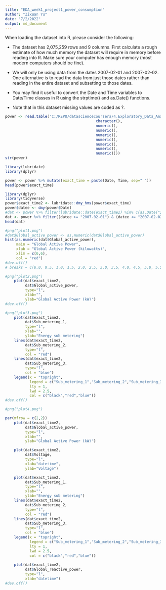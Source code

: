 ```yaml
---
title: "EDA_week1_project1_power_consumption"
author: "Zixuan Yu"
date: "7/2/2022"
output: md_document
---
```

When loading the dataset into R, please consider the following:

- The dataset has 2,075,259 rows and 9 columns. First calculate a rough estimate of how much memory the dataset will require in memory before reading into R. Make sure your computer has enough memory (most modern computers should be fine).

- We will only be using data from the dates 2007-02-01 and 2007-02-02. One alternative is to read the data from just those dates rather than reading in the entire dataset and subsetting to those dates.

- You may find it useful to convert the Date and Time variables to Date/Time classes in R using the \color{red}{\verb|strptime()|}strptime()  and \color{red}{\verb|as.Date()|}as.Date() functions.

- Note that in this dataset missing values are coded as \color{red}{\verb|?|}?.

```r
power <- read.table('C:/REPO/datasciencecoursera/4.Exploratory_Data_Analysis/exdata_data_household_power_consumption/household_power_consumption.txt', sep = ";", header = T,na.strings="?",colClasses = c(character(),
                                         character(),
                                         numeric(),
                                         numeric(),
                                         numeric(),
                                         numeric(),
                                         numeric(),
                                         numeric(),
                                         numeric()))
str(power)
```
```r
library(lubridate)
library(dplyr)

power <- power %>% mutate(exact_time = paste(Date, Time, sep=" "))
head(power$exact_time)
```

```r
library(dplyr)
library(tidyverse)
power$exact_time2 <- lubridate::dmy_hms(power$exact_time)
power$datee <- dmy(power$Date)
#dat <- power %>% filter(lubridate::date(exact_time2) %in% c(as.Date("2007-02-01"),as.Date("2007-02-02")))
dat <- power %>% filter((datee >= "2007-02-01") & (datee <= "2007-02-02"))
head(dat)
```


```r
#png("plot1.png")
#dat$Global_active_power <- as.numeric(dat$Global_active_power)
hist(as.numeric(dat$Global_active_power),
     main = "Global Active Power",
     xlab = "Global Active Power (kilowatts)",
     xlim = c(0,6),
     col = "red")
#dev.off()
# breaks = c(0.0, 0.5, 1.0, 1.5, 2.0, 2.5, 3.0, 3.5, 4.0, 4.5, 5.0, 5.5, 6.0),
```


```r
#png("plot2.png")
    plot(dat$exact_time2,
         dat$Global_active_power,
         type="l",
         xlab="",
         ylab="Global Active Power (kW)")
#dev.off()
```

```r
#png("plot3.png")
    plot(dat$exact_time2,
         dat$Sub_metering_1,
         type="l",
         xlab="",
         ylab="Energy sub metering")
    lines(dat$exact_time2,
         dat$Sub_metering_2,
         type="l",
         col = "red")
    lines(dat$exact_time2,
         dat$Sub_metering_3,
         type="l",
         col = "blue")
    legend(x = "topright",
           legend = c("Sub_metering_1","Sub_metering_2","Sub_metering_3"),
           lty = 1,
           lwd = 2.5,
           col = c("black","red","blue"))
#dev.off()
```
```r
#png("plot4.png")

par(mfrow = c(2,2))
    plot(dat$exact_time2,
         dat$Global_active_power,
         type="l",
         xlab="",
         ylab="Global Active Power (kW)")

    plot(dat$exact_time2,
         dat$Voltage,
         type="l",
         xlab="datetime",
         ylab="Voltage")

    plot(dat$exact_time2,
         dat$Sub_metering_1,
         type="l",
         xlab="",
         ylab="Energy sub metering")
    lines(dat$exact_time2,
         dat$Sub_metering_2,
         type="l",
         col = "red")
    lines(dat$exact_time2,
         dat$Sub_metering_3,
         type="l",
         col = "blue")
    legend(x = "topright",
           legend = c("Sub_metering_1","Sub_metering_2","Sub_metering_3"),
           lty = 1,
           lwd = 2.5,
           col = c("black","red","blue"))
    
    plot(dat$exact_time2,
         dat$Global_reactive_power,
         type="l",
         xlab="datetime")
#dev.off()
```









